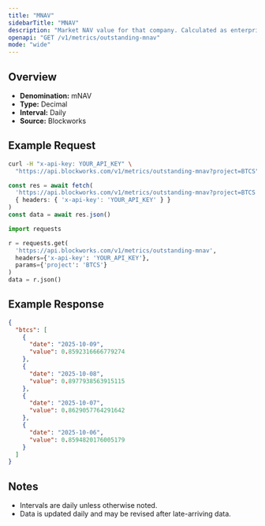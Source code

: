 ```yaml
---
title: "MNAV"
sidebarTitle: "MNAV"
description: "Market NAV value for that company. Calculated as enterprise value / NAV"
openapi: "GET /v1/metrics/outstanding-mnav"
mode: "wide"
---
```


## Overview

- **Denomination:** mNAV
- **Type:** Decimal
- **Interval:** Daily
- **Source:** Blockworks

## Example Request

<CodeGroup>

```bash cURL
curl -H "x-api-key: YOUR_API_KEY" \
  "https://api.blockworks.com/v1/metrics/outstanding-mnav?project=BTCS"
```

```typescript TypeScript
const res = await fetch(
  'https://api.blockworks.com/v1/metrics/outstanding-mnav?project=BTCS',
  { headers: { 'x-api-key': 'YOUR_API_KEY' } }
)
const data = await res.json()
```

```python Python
import requests

r = requests.get(
  'https://api.blockworks.com/v1/metrics/outstanding-mnav',
  headers={'x-api-key': 'YOUR_API_KEY'},
  params={'project': 'BTCS'}
)
data = r.json()
```

</CodeGroup>

## Example Response

```json
{
  "btcs": [
    {
      "date": "2025-10-09",
      "value": 0.8592316666779274
    },
    {
      "date": "2025-10-08",
      "value": 0.8977938563915115
    },
    {
      "date": "2025-10-07",
      "value": 0.8629057764291642
    },
    {
      "date": "2025-10-06",
      "value": 0.8594820176005179
    }
  ]
}
```

## Notes
- Intervals are daily unless otherwise noted.
- Data is updated daily and may be revised after late-arriving data.
